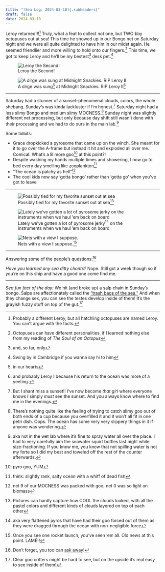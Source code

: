 ```yaml
---
title: "[Sea Log: 2024-03-10]{.subheaders}"
draft: false
date: 2024-03-10
---
```


::: {.div .bodyfont}

Leroy returned!!!^[Probably a different Leroy, but all hatchling octopuses are named Leroy. You can't argue with the facts.] Truly, what a feat to collect not one, but TWO bby octopuses out at sea! This time he showed up in our Bongo net on Saturday night and we were all quite delighted to have him in our midst again. He seemed friendlier and more willing to hold onto our fingers.^[Octopuses can have different personalities, if I learned nothing else from my reading of *The Soul of an Octopus*] This time, we got to keep Leroy and he'll be my bestest^[and, so far, only] desk pet.^[Swing by in Cambridge if you wanna say hi to him]

::: {layout="[43,57]"}

![Leroy the Second!](pics/leroy_2.jpg){fig-alt="a small CA two spot hatchling octopus in a plastic tupperware"}

![A dirge was sung^[in our hearts] at Midnight Snackies. RIP Leroy II^[and probably Leroy I because his return to the ocean was more of a yeeting.]](pics/rip_leroy.jpg){fig-alt="A small jar in the foreground with a table of people sitting in the background"}

:::

----

Saturday had a stunner of a sunset--phenomenal clouds, colors, the whole shebang. Sunday's was kinda lackluster if I'm honest.^[But I shant miss a sunset!! I've now become *that girl* where everyone knows I simply *must* see the sunset. And you always know where to find me in the evenings.] Saturday night had a less slimy Bongo and medium slimy MOCNESS.^[There's nothing quite like the feeling of trying to catch slimy goo out of both ends of a cup because you overfilled it and it won't all fit in one petri dish. Oops. The ocean has some very very slippery things in it if anyone was wondering.] Sunday night was slightly different net processing, but only because day shift still wasn't done with their processing and we had to do ours in the main lab.^[aka not in the wet lab where it's fine to spray water all over the place. I had to very carefully aim the seawater squirt bottles last night while size-fractioning. If you know me, you know that not spilling water is not my forte so I did my best and toweled off the rest of the counter afterwards.]

Some tidbits:

- Grace dropkicked a pyrosome that came up on the winch. She meant for it to go over the A-frame but instead it hit and exploded all over me. Comical. What's a lil more goo^[pyro goo, YUM] at this point?!
- Despite washing my hands multiple times and showering, I now go to bed every day smelling like zooplankton^[think: slightly rank, salty ocean with a whiff of dead fish]
- "The ocean is patchy as hell"^[net 9 of our MOCNESS was packed with goo, net 0 was so light on biomass]
- The cool kids now say 'gotta bongo' rather than 'gotta go' when you've got to leave

----

::: {layout="[47,26.5,26.5]"}

![Possibly tied for my favorite sunset out at sea^[Pictures can hardly capture how COOL the clouds looked, with all the pastel colors and different kinds of clouds layered on top of each other]](pics/sunset18.jpg){fig-alt="sunset over the ocean with streaky clouds"}

![Lately we've gotten a lot of pyrosome jerky^[aka very flattened pyros that have had their goo forced out of them as they were dragged through the ocean with non-negligible force] on the instruments when we haul 'em back on board](pics/pyro_jerky.jpg){fig-alt="a squashed pyrosome held up by a hand in front of the DPI instrument"}

![Nets with a view I suppose.^[Once you see one rocket launch, you've seen 'em all. Old news at this point. LAMÉ!!]](pics/rocket_2.jpg){fig-alt="orange glow from rocket in the background, with a salp net being lowered into the ocean"}

:::
----

[Answering some of the people's questions:^[Don't forget, you too can [ask away](https://seabuck.netlify.app/ama)!]]{.subheaders}

*Have you learned any sea ditty chants?* Nope. Still got a week though so if you're on this ship and have a good one come find me.

----

*Sea fun fact of the day:* We hit (and broke up) a salp chain in Sunday's bongo. Salps are affectionately called the ["trash bags of the sea."](https://photos.app.goo.gl/VMt7kni7sPuzhnpY9) And when they change sex, you can see the testes develop inside of them! It's the grayish fuzzy stuff on top of the gut.^[Clear goo critters might be hard to see, but on the upside it's real easy to see inside of them!]


:::

